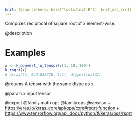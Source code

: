 ```yaml
---
knit: ({source(here::here("tools/knit.R")); knit_man_src})
---
```

Computes reciprocal of square root of x element-wise.

@description

# Examples
```r
x <- k_convert_to_tensor(c(1, 10, 100))
k_rsqrt(x)
# array([1, 0.31622776, 0.1], dtype=float32)
```

@returns
A tensor with the same dtype as `x`.

@param x
input tensor

@export
@family math ops
@family ops
@seealso
+ <https:/keras.io/keras_core/api/ops/core#rsqrt-function>
+ <https://www.tensorflow.org/api_docs/python/tf/keras/ops/rsqrt>

